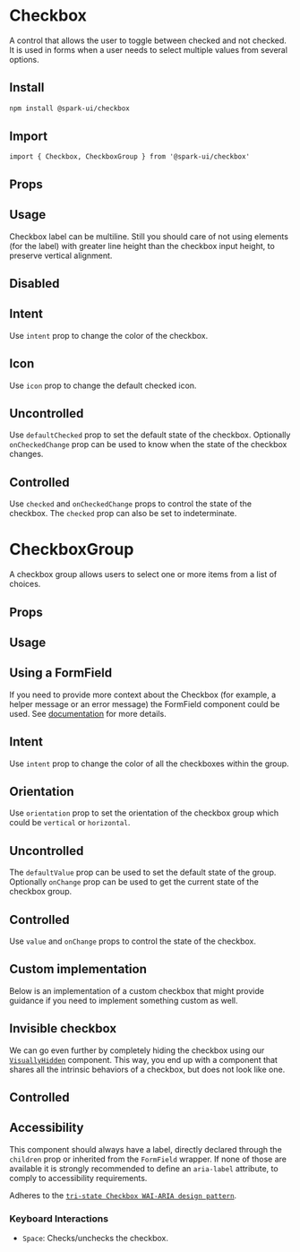 
<Meta of={CheckboxStories} />

# Checkbox

A control that allows the user to toggle between checked and not checked.
It is used in forms when a user needs to select multiple values from several options.

## Install

```sh
npm install @spark-ui/checkbox
```

## Import

```tsx
import { Checkbox, CheckboxGroup } from '@spark-ui/checkbox'
```

## Props

<ArgTypes of={Checkbox} />

## Usage

Checkbox label can be multiline. Still you should care of not using elements (for the label) with greater line height than the checkbox input height, to preserve vertical alignment.

<Canvas of={CheckboxStories.Default} />

## Disabled

<Canvas of={CheckboxStories.Disabled} />

## Intent

Use `intent` prop to change the color of the checkbox.

<Canvas of={CheckboxStories.Intent} />

## Icon

Use `icon` prop to change the default checked icon.

<Canvas of={CheckboxStories.Icon} />

## Uncontrolled

Use `defaultChecked` prop to set the default state of the checkbox. Optionally `onCheckedChange` prop can be used to know when the state of the checkbox changes.

<Canvas of={CheckboxStories.Uncontrolled} />

## Controlled

Use `checked` and `onCheckedChange` props to control the state of the checkbox. The `checked` prop can also be set to indeterminate.

<Canvas of={CheckboxStories.Controlled} />

# CheckboxGroup

A checkbox group allows users to select one or more items from a list of choices.

## Props

<ArgTypes of={CheckboxGroup} />

## Usage

<Canvas of={CheckboxStories.Group} />

## Using a FormField

If you need to provide more context about the Checkbox (for example, a helper message or an error message) the FormField component could be used. See [documentation](./?path=/docs/experimental-formfield--docs) for more details.

<Canvas of={CheckboxStories.GroupImproved} />

## Intent

Use `intent` prop to change the color of all the checkboxes within the group.

<Canvas of={CheckboxStories.GroupIntent} />

## Orientation

Use `orientation` prop to set the orientation of the checkbox group which could be `vertical` or `horizontal`.

<Canvas of={CheckboxStories.GroupOrientation} />

## Uncontrolled

The `defaultValue` prop can be used to set the default state of the group. Optionally `onChange` prop can be used to get the current state of the checkbox group.

<Canvas of={CheckboxStories.GroupUncontrolled} />

## Controlled

Use `value` and `onChange` props to control the state of the checkbox.

<Canvas of={CheckboxStories.GroupControlled} />

## Custom implementation

Below is an implementation of a custom checkbox that might provide guidance if you need to implement something custom as well.

<Canvas of={CheckboxStories.CustomImplementation} />

## Invisible checkbox

We can go even further by completely hiding the checkbox using our [`VisuallyHidden`](?path=/docs/components-visuallyhidden--docs#visuallyhidden) component. This way, you end up with a component that shares all the intrinsic behaviors of a checkbox, but does not look like one.

<Canvas of={CheckboxStories.Invisible} />

## Controlled

## Accessibility

This component should always have a label, directly declared through the `children` prop or inherited from the `FormField` wrapper. If none of those are available it is strongly recommended to define an `aria-label` attribute, to comply to accessibility requirements.

Adheres to the [`tri-state Checkbox WAI-ARIA design pattern`](https://www.w3.org/WAI/ARIA/apg/patterns/checkbox).

### Keyboard Interactions

- `Space`: Checks/unchecks the checkbox.
